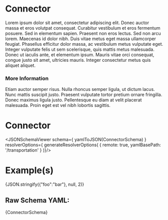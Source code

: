 
# Connector

Lorem ipsum dolor sit amet, consectetur adipiscing elit. Donec auctor massa et eros volutpat consequat. Curabitur vestibulum et eros fermentum posuere. Sed in elementum sapien. Praesent non eros lectus. Sed non arcu lorem. Maecenas id dolor nibh. Duis vitae metus eget massa ullamcorper feugiat. Phasellus efficitur dolor massa, ac vestibulum metus vulputate eget. Integer vulputate felis ut sem scelerisque, quis mattis metus malesuada. Donec ut iaculis ante, et elementum ipsum. Mauris vitae orci consequat, congue justo sit amet, ultricies mauris. Integer consectetur metus quis aliquet aliquet.

### More Information

Etiam auctor semper risus. Nulla rhoncus semper ligula, ut dictum lacus. Nunc mattis suscipit justo. Praesent vulputate tortor pretium ornare fringilla. Donec maximus ligula justo. Pellentesque eu diam at velit placerat malesuada. Proin eget est vel nibh lobortis sagittis.

# Connector

<JSONSchemaViewer schema={ yamlToJSON(ConnectorSchema) } resolverOptions={ generateResolverOptions(
    {
        remote: true,
        yamlBasePath: '/transportation'
    }
)}/>

# Example(s)

<CodeBlock language="json">{JSON.stringify({"foo":"bar"}, null, 2)}</CodeBlock>

## Raw Schema YAML:

<CodeBlock language="jsx">{ConnectorSchema}</CodeBlock>
